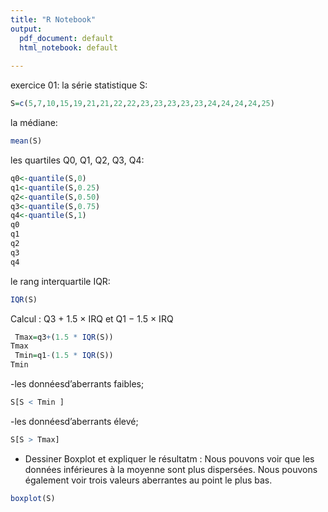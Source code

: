 ```yaml
---
title: "R Notebook"
output:
  pdf_document: default
  html_notebook: default
  
---
```

exercice 01:
la série statistique S:

```r
S=c(5,7,10,15,19,21,21,22,22,23,23,23,23,23,24,24,24,24,25)
```

la médiane:

```r
mean(S) 
```

 les quartiles Q0, Q1, Q2, Q3, Q4:
 
```r
q0<-quantile(S,0)  
q1<-quantile(S,0.25)
q2<-quantile(S,0.50)
q3<-quantile(S,0.75)
q4<-quantile(S,1)
q0
q1
q2
q3
q4
```
 
le rang interquartile IQR:
```r
IQR(S)
```

Calcul : Q3 + 1.5 × IRQ et Q1 − 1.5 × IRQ
```r
 Tmax=q3+(1.5 * IQR(S))
Tmax
 Tmin=q1-(1.5 * IQR(S))
Tmin
```
-les donnéesd’aberrants faibles;
```r
S[S < Tmin ]
```
-les donnéesd’aberrants élevé;

```r
S[S > Tmax]

```

- Dessiner Boxplot et expliquer le résultatm :
Nous pouvons voir que les données inférieures à la moyenne sont plus dispersées. Nous pouvons également voir trois valeurs aberrantes au point le plus bas.

```r
boxplot(S)
```





